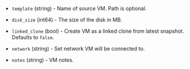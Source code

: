 <!-- Code generated from the comments of the CloneConfig struct in builder/vsphere/clone/step_clone.go; DO NOT EDIT MANUALLY -->

-   `template` (string) - Name of source VM. Path is optional.
    
-   `disk_size` (int64) - The size of the disk in MB.
    
-   `linked_clone` (bool) - Create VM as a linked clone from latest snapshot. Defaults to `false`.
    
-   `network` (string) - Set network VM will be connected to.
    
-   `notes` (string) - VM notes.
    

